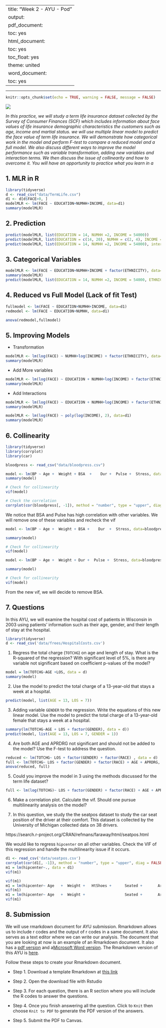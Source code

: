 
---
title: "Week 2 - AYU - Pod"
output:
  pdf_document:
    toc: yes
  html_document:
    toc: yes
    toc_float: yes
    theme: united
  word_document:
    toc: yes
---

---

```r
knitr::opts_chunk$set(echo = TRUE, warning = FALSE, message = FALSE)
```

![](term_life.png)

*In this practice, we will study a term life insurance dataset collected by the Survey of Consumer Finances (SCF) which includes information about face values of life insurance demographic characteristics the customers such as age, income and martial status.  we will use multiple linear model to predict the face value of term life insurance.  We will demonstrate how categorical work in the model and perform F-test to compare a reduced model and a full model.  We also discuss different ways to improve the model performance such as variable transformation, adding  new variables and interaction terms. We then discuss the issue of collinearity and how to overcome it. You will have an opportunity to practice what you learn in a 
*

## 1. MLR in R

```r
library(tidyverse)
d <- read_csv("data/TermLife.csv")
d1 <- d[d$FACE>0, ]
modelMLR <- lm(FACE ~ EDUCATION+NUMHH+INCOME, data=d1)
summary(modelMLR)
```

## 2. Prediction

```r
predict(modelMLR, list(EDUCATION = 14, NUMHH =2, INCOME = 54000))
predict(modelMLR, list(EDUCATION = c(14, 20), NUMHH = c(2, 4), INCOME = c(54000, 32000)))
predict(modelMLR, list(EDUCATION = 14, NUMHH =2, INCOME = 54000), interval = 'confidence', level = 0.95)
```

## 3. Categorical Variables

```r
modelMLR <- lm(FACE ~ EDUCATION+NUMHH+INCOME + factor(ETHNICITY), data=d1)
summary(modelMLR)
predict(modelMLR, list(EDUCATION = 14, NUMHH =2, INCOME = 54000, ETHNICITY=1))
```
## 4. Reduced vs Full Model (Lack of fit Test)

```r
fullmodel <- lm(FACE ~ EDUCATION+NUMHH+INCOME, data=d1)
redmodel <- lm(FACE ~ EDUCATION+NUMHH, data=d1)

anova(redmodel,fullmodel)
```


## 5. Improving Models

- Transformation

```r
modelMLR <- lm(log(FACE) ~ NUMHH+log(INCOME) + factor(ETHNICITY), data=d1)
summary(modelMLR)
```


- Add More variables

```r
modelMLR <- lm(log(FACE) ~ EDUCATION + NUMHH+log(INCOME) + factor(ETHNICITY), data=d1)
summary(modelMLR)
```


- Add Interactions

```r

modelMLR <- lm(log(FACE) ~ EDUCATION + NUMHH+log(INCOME) + factor(ETHNICITY) + EDUCATION*NUMHH*ETHNICITY, data=d1)
summary(modelMLR)
```
```r
modelMLR <- lm(log(FACE) ~ poly(log(INCOME), 2), data=d1)
summary(modelMLR)
```


## 6. Collinearity

```r
library(tidyverse)
library(corrplot)
library(car)  

bloodpress <- read_csv("data/bloodpress.csv")

model <- lm(BP ~ Age +  Weight + BSA  +    Dur +  Pulse +  Stress, data=bloodpress)
summary(model)

# Check for collinearity
vif(model)

```


```r
# Check the correlation
corrplot(cor(bloodpress[, -1]), method = "number", type = "upper", diag = FALSE)
```

We notice that BSA and Pulse has high correlation with other variables. We will remove one of these variables and recheck the vif

```r
model <- lm(BP ~ Age +  Weight + BSA +    Dur  +  Stress, data=bloodpress)

summary(model)

# Check for collinearity
vif(model)
```


```r
model <- lm(BP ~ Age +  Weight + Dur +  Pulse +  Stress, data=bloodpress)

summary(model)

# Check for collinearity
vif(model)
```

From the new vif, we will decide to remove BSA. 

## 7. Questions

In this AYU, we will examine the hospital cost of patients in Wisconsin in 2003 using patients' information such as their age, gender, and their length of stay at the hospital.  

```r
library(tidyverse)
d <- read_csv('data/frees/HospitalCosts.csv')
```

1. Regress the total charge (`TOTCHG`) on age and length of stay. What is the R-squared of the regression? With significant level of 5%, is there any variable not significant based on coefficient p-values of the model?

```r
model = lm(TOTCHG~AGE +LOS, data = d)
summary(model)
```


2. Use the model to predict the total charge of a 13-year-old that stays a week at a hospital. 

```r
predict(model, list(AGE = 13, LOS = 7))
```


3. Adding variable `GENDER` to the regression.  Write the equations of this new linear model. Use the model to predict the total charge of a 13-year-old female that stays a week at a hospital. 

```r
summary(lm(TOTCHG~AGE + LOS + factor(GENDER), data = d))
predict(model, list(AGE = 13, LOS = 7, GENDER = 1))
```

4. Are both AGE and APRDRG not significant and should not be added to the model? Use the F-test to address the question. 

```r
reduced <- lm(TOTCHG~ LOS + factor(GENDER) + factor(RACE) , data = d)
full <- lm(TOTCHG~ LOS + factor(GENDER) + factor(RACE) + AGE + APRDRG, data = d)
anova(reduced, full)
```
5. Could you improve the model in 3 using the methods discussed for the term life dataset?

```r
full <- lm(log(TOTCHG)~ LOS + factor(GENDER) + factor(RACE) + AGE + APRDRG, data = d)
```


6. Make a correlation plot. Calculate the vif. Should one pursue multilinearity analysis on the model?

7. In this question, we study the the seatpos dataset to study the car seat position of the driver at their comfort. This dataset is collected by the University of Michigan collected data on 38 drivers.

https://search.r-project.org/CRAN/refmans/faraway/html/seatpos.html

We would like to regress `hipcenter` on all other variables.  Check the VIF of this regression and handle the multilinearity issue if it occurs. 

```r
d1 <- read_csv('data/seatpos.csv')
corrplot(cor(d1[, -1]), method = "number", type = "upper", diag = FALSE)
m1 = lm(hipcenter~., data = d1)
vif(m1)
```


```r
vif(m1)
m1 = lm(hipcenter~ Age   +  Weight +   HtShoes +      Seated +       Arm  +    Thigh  +      Leg , data = d1)
vif(m1)
m1 = lm(hipcenter~ Age   +  Weight +                  Seated +       Arm  +    Thigh  +      Leg , data = d1)
vif(m1)
```

## 8. Submission

We will use rmarkdown document for AYU submission.  Rmarkdown allows us to include r codes and the output of r codes in a same document.  It also serves as a text editor where we can write our analysis.  The document that you are looking at now is an example of an Rmarkdown document. It also has a [pdf version]() and a[Microsoft Word version]().  The Rmarkdown version of this AYU is [here](02_ayu_pod.Rmd).

Follow these steps to create your Rmarkdown document. 

- Step 1. Download a template Rmarkdown at [this link](02_ayu_pod_template.Rmd)

- Step 2. Open the download file with Rstudio

- Step 3. For each question, there is an R section where you will include the R codes to answer the questions. 

- Step 4. Once you finish answering all the question. Click to `Knit` then choose `Knit to PDF` to generate the PDF version of the answers. 

- Step 5. Submit the PDF to Canvas. 

